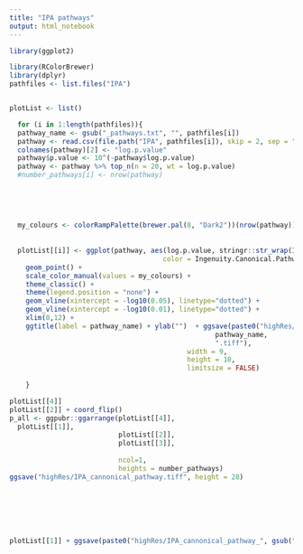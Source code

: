 ```yaml
---
title: "IPA pathways"
output: html_notebook
---
```

 

```r
library(ggplot2)
```

```r
library(RColorBrewer)
library(dplyr)
pathfiles <- list.files("IPA")


plotList <- list()

  for (i in 1:length(pathfiles)){
  pathway_name <- gsub("_pathways.txt", "", pathfiles[i])
  pathway <- read.csv(file.path("IPA", pathfiles[i]), skip = 2, sep = "\t")
  colnames(pathway)[2] <- "log.p.value"
  pathway$p.value <- 10^(-pathway$log.p.value)
  pathway <- pathway %>% top_n(n = 20, wt = log.p.value)
  #number_pathways[i] <- nrow(pathway)
  
   
  
  
  
  my_colours <- colorRampPalette(brewer.pal(8, "Dark2"))(nrow(pathway))
  
  
  plotList[[i]] <- ggplot(pathway, aes(log.p.value, stringr::str_wrap(Ingenuity.Canonical.Pathways, 50), 
                                      color = Ingenuity.Canonical.Pathways)) + 
    geom_point() +
    scale_color_manual(values = my_colours) + 
    theme_classic() + 
    theme(legend.position = "none") + 
    geom_vline(xintercept = -log10(0.05), linetype="dotted") +
    geom_vline(xintercept = -log10(0.01), linetype="dotted") +
    xlim(0,12) +     
    ggtitle(label = pathway_name) + ylab("")  + ggsave(paste0("highRes/IPA_cannonical_pathway_",
                                                   pathway_name, 
                                                   ".tiff"), 
                                            width = 9, 
                                            height = 10, 
                                            limitsize = FALSE)
  
    }

plotList[[4]] 
plotList[[2]] + coord_flip()
p_all <- ggpubr::ggarrange(plotList[[4]],
  plotList[[1]], 
                           plotList[[2]], 
                           plotList[[3]], 
                            
                           ncol=1, 
                           heights = number_pathways)
ggsave("highRes/IPA_cannonical_pathway.tiff", height = 28)







plotList[[1]] + ggsave(paste0("highRes/IPA_cannonical_pathway_", gsub("_pathways.txt", "", pathfiles[1]), ".tiff"))




  


```

